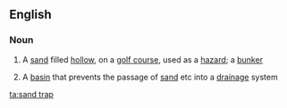 ==English==
{{wikipedia}}

===Noun===
{{en-noun}}

# A [[sand]] filled [[hollow]], on a [[golf course]], used as a [[hazard]]; a [[bunker]]
# {{context|architecture}} A [[basin]] that prevents the passage of [[sand]] etc into a [[drainage]] system

[[ta:sand trap]]